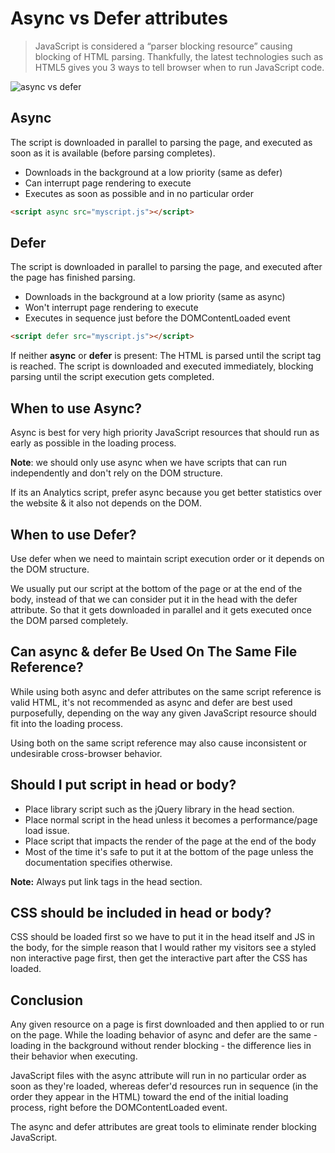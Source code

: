 # Async vs Defer attributes

> JavaScript is considered a “parser blocking resource” causing blocking of HTML parsing. Thankfully, the latest technologies such as HTML5 gives you 3 ways to tell browser when to run JavaScript code.

![async vs defer](/async-vs-defer.png)

## Async

The script is downloaded in parallel to parsing the page, and executed as soon as it is available (before parsing completes).

-   Downloads in the background at a low priority (same as defer)
-   Can interrupt page rendering to execute
-   Executes as soon as possible and in no particular order

```html
<script async src="myscript.js"></script>
```

## Defer

The script is downloaded in parallel to parsing the page, and executed after the page has finished parsing.

-   Downloads in the background at a low priority (same as async)
-   Won't interrupt page rendering to execute
-   Executes in sequence just before the DOMContentLoaded event

```html
<script defer src="myscript.js"></script>
```

If neither **async** or **defer** is present: The HTML is parsed until the script tag is reached. The script is downloaded and executed immediately, blocking parsing until the script execution gets completed.

## When to use Async?

Async is best for very high priority JavaScript resources that should run as early as possible in the loading process.

**Note**: we should only use async when we have scripts that can run independently and don't rely on the DOM structure.

If its an Analytics script, prefer async because you get better statistics over the website & it also not depends on the DOM.

## When to use Defer?

Use defer when we need to maintain script execution order or it depends on the DOM structure.

We usually put our script at the bottom of the page or at the end of the body, instead of that we can consider put it in the head with the defer attribute. So that it gets downloaded in parallel and it gets executed once the DOM parsed completely.

## Can async & defer Be Used On The Same File Reference?

While using both async and defer attributes on the same script reference is valid HTML, it's not recommended as async and defer are best used purposefully, depending on the way any given JavaScript resource should fit into the loading process.

Using both on the same script reference may also cause inconsistent or undesirable cross-browser behavior.

## Should I put script in head or body?

-   Place library script such as the jQuery library in the head section.
-   Place normal script in the head unless it becomes a performance/page load issue.
-   Place script that impacts the render of the page at the end of the body
-   Most of the time it's safe to put it at the bottom of the page unless the documentation specifies otherwise.

**Note:** Always put link tags in the head section.

## CSS should be included in head or body?

CSS should be loaded first so we have to put it in the head itself and JS in the body, for the simple reason that I would rather my visitors see a styled non interactive page first, then get the interactive part after the CSS has loaded.

## Conclusion

Any given resource on a page is first downloaded and then applied to or run on the page. While the loading behavior of async and defer are the same - loading in the background without render blocking - the difference lies in their behavior when executing.

JavaScript files with the async attribute will run in no particular order as soon as they're loaded, whereas defer'd resources run in sequence (in the order they appear in the HTML) toward the end of the initial loading process, right before the DOMContentLoaded event.

The async and defer attributes are great tools to eliminate render blocking JavaScript.
